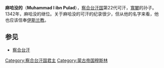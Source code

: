 '''麻哈没的'''（'''Muhammad I ibn Pulad'''），[[察合台汗国|察合台汗国]]第22代可汗，[[寬闍|寬闍]]的孙子。1342年，麻哈没的继位。关于麻哈没的可汗的纪录很少，但从他的名字来看，他也应该信奉[[伊斯兰教|伊斯兰教]]。
==参见==
*[[察合台汗|察合台汗]]
{{start box}}
{{s-before|[[阿里算端|阿里算端]]}}
{{s-title|[[察合台汗国|察合台汗国君主]]|1342年—1343年}}
{{s-after|[[合赞算端|合赞算端]]}}
{{end box}}

[[Category:察合台汗国君主|Category:察合台汗国君主]]
[[Category:蒙古帝国穆斯林|Category:蒙古帝国穆斯林]]